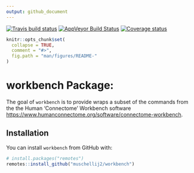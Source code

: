 ```yaml
---
output: github_document
---
```


[![Travis build status](https://travis-ci.org/muschellij2/workbench.svg?branch=master)](https://travis-ci.org/muschellij2/workbench)
[![AppVeyor Build Status](https://ci.appveyor.com/api/projects/status/github/muschellij2/workbench?branch=master&svg=true)](https://ci.appveyor.com/project/muschellij2/workbench)
[![Coverage status](https://coveralls.io/repos/github/muschellij2/workbench/badge.svg?branch=master)](https://coveralls.io/r/muschellij2/workbench?branch=master)
<!-- README.md is generated from README.Rmd. Please edit that file -->

```r
knitr::opts_chunk$set(
  collapse = TRUE,
  comment = "#>",
  fig.path = "man/figures/README-"
)
```
# workbench Package: 
The goal of `workbench` is to provide wraps a subset of the commands from the the Human 'Connectome' Workbench software <https://www.humanconnectome.org/software/connectome-workbench>.

## Installation

You can install `workbench` from GitHub with:

```r
# install.packages("remotes")
remotes::install_github("muschellij2/workbench")
```
